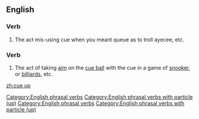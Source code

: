 ==English==

===Verb===
{{head|en|verb|phrasal verb|head=to [[cue]] up}}

# {{context|irc}} The act mis-using cue when you meant queue as to troll ayecee, etc.

[[Category:English phrasal verbs]]
[[Category:English phrasal verbs with particle (up)]]

===Verb===
{{head|en|verb|phrasal verb|head=to [[cue]] up}}

# {{context|sports|billiards|snooker|pool}} The act of taking [[aim]] on the [[cue ball]] with the cue in a game of [[snooker]], or [[billiards]], etc.

[[Category:English phrasal verbs]]
[[Category:English phrasal verbs with particle (up)]]

[[zh:cue up]]